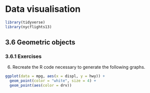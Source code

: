 # Data visualisation {#visual}

```r
library(tidyverse)
library(nycflights13)
```

## 3.6 Geometric objects {-}
### 3.6.1 Exercises {-}
6. Recreate the R code necessary to generate the following graphs.
```r
ggplot(data = mpg, aes(x = displ, y = hwy)) +
  geom_point(color = "white", size = 4) +
  geom_point(aes(color = drv))
```


